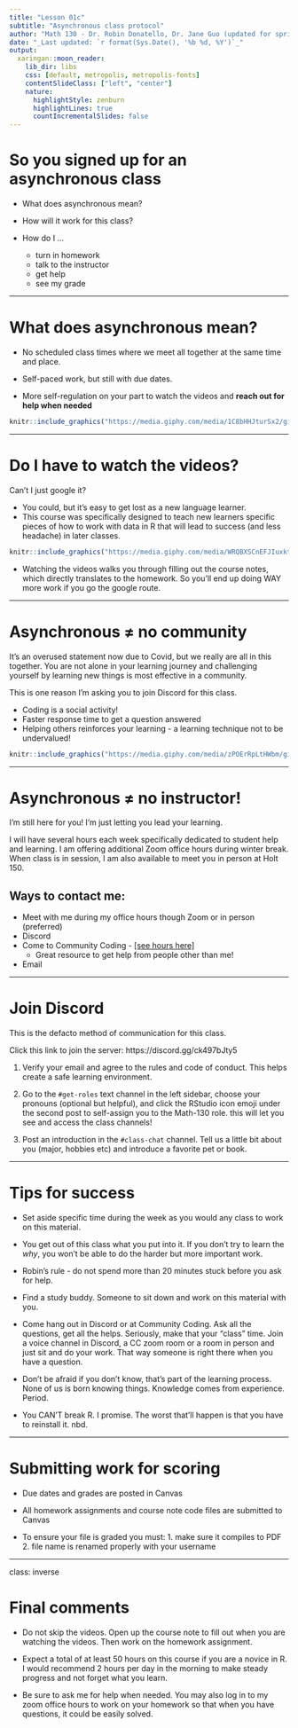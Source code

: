 ```yaml
---
title: "Lesson 01c"
subtitle: "Asynchronous class protocol"
author: "Math 130 - Dr. Robin Donatello, Dr. Jane Guo (updated for spring 2023)"
date: "_Last updated: `r format(Sys.Date(), '%b %d, %Y')`_"
output:
  xaringan::moon_reader:
    lib_dir: libs
    css: [default, metropolis, metropolis-fonts]
    contentSlideClass: ["left", "center"]
    nature:
      highlightStyle: zenburn
      highlightLines: true
      countIncrementalSlides: false
---
```


# So you signed up for an asynchronous class

* What does asynchronous mean? 

* How will it work for this class? 

* How do I ...
    - turn in homework
    - talk to the instructor
    - get help
    - see my grade

---

# What does asynchronous mean?

* No scheduled class times where we meet all together at the same time and place. 

* Self-paced work, but still with due dates.

* More self-regulation on your part to watch the videos and **reach out for help when needed**

```r
knitr::include_graphics("https://media.giphy.com/media/1C8bHHJturSx2/giphy.gif")
```

---

# Do I have to watch the videos? 

Can't I just google it? 

* You could, but it's easy to get lost as a new language learner. 
* This course was specifically designed to teach new learners specific pieces of how to work with data in R that will lead to success (and less headache) in later classes. 

```r
knitr::include_graphics("https://media.giphy.com/media/WRQBXSCnEFJIuxktnw/giphy.gif")
```

* Watching the videos walks you through filling out the course notes, which directly translates to the homework. So you'll end up doing WAY more work if you go the google route. 

---

# Asynchronous $\neq$ no community

It's an overused statement now due to Covid, but we really are all in this together. You are not alone in your learning journey and challenging yourself by learning new things is most effective in a community. 

This is one reason I'm asking you to join Discord for this class. 

* Coding is a social activity!
* Faster response time to get a question answered
* Helping others reinforces your learning - a learning technique not to be undervalued!

```r
knitr::include_graphics("https://media.giphy.com/media/zPOErRpLtHWbm/giphy.gif")
```


---

# Asynchronous $\neq$ no instructor!

I'm still here for you! I'm just letting you lead your learning. 

I will have several hours each week specifically dedicated to student help and learning. I am offering additional Zoom office hours during winter break. When class is in session, I am also available to meet you in person at Holt 150. 



## Ways to contact me: 

* Meet with me during my office hours though Zoom or in person (preferred)
* Discord 
* Come to Community Coding - [[see hours here]](https://www.csuchico.edu/datascience/community-coding.shtml)
    - Great resource to get help from people other than me!
* Email  


---

# Join Discord
This is the defacto method of communication for this class. 


Click this link to join the server: https://discord.gg/ck497bJty5

1. Verify your email and agree to the rules and code of conduct. This helps create a safe learning environment.

2. Go to the `#get-roles` text channel in the left sidebar, choose your pronouns (optional but helpful), and click the RStudio icon emoji under the second post to self-assign you to the Math-130 role. this will let you see and access the class channels! 

3. Post an introduction in the `#class-chat` channel. Tell us a little bit about you (major, hobbies etc) and introduce a favorite pet or book. 


---

# Tips for success

* Set aside specific time during the week as you would any class to work on this material. 

* You get out of this class what you put into it. If you don't try to learn the _why_, you won't be able to do the harder but more important work. 

* Robin's rule - do not spend more than 20 minutes stuck before you ask for help. 

* Find a study buddy. Someone to sit down and work on this material with you.  

* Come hang out in Discord or at Community Coding. Ask all the questions, get all the helps. Seriously, make that your "class" time. Join a voice channel in Discord, a CC zoom room or a room in person and just sit and do your work. That way someone is right there when you have a question. 

* Don't be afraid if you don't know, that's part of the learning process. None of us is born knowing things. Knowledge comes from experience. Period.  

* You CAN'T break R. I promise. The worst that'll happen is that you have to reinstall it. nbd.

---

# Submitting work for scoring

* Due dates and grades are posted in Canvas

* All homework assignments and course note code files are submitted to Canvas
    
* To ensure your file is graded you must: 
      1. make sure it compiles to PDF
      2. file name is renamed properly with your username

---

class: inverse

# Final comments

* Do not skip the videos. Open up the course note to fill out when you are watching the videos. Then work on the homework assignment. 

* Expect a total of at least 50 hours on this course if you are a novice in R. I would recommend 2 hours per day in the morning to make steady progress and not forget what you learn. 

* Be sure to ask me for help when needed. You may also log in to my zoom office hours to work on your homework so that when you have questions, it could be easily solved. 










